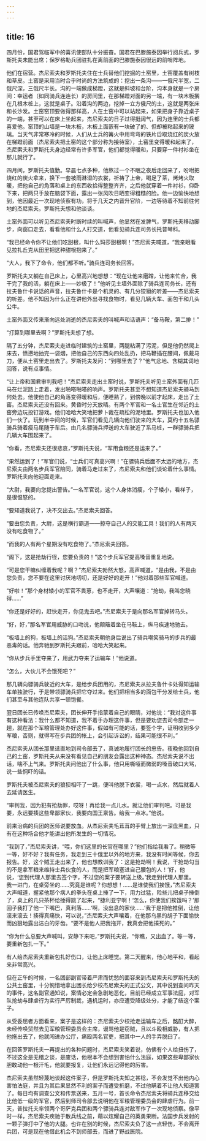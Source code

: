 ```yaml
---
---
---
```

title: 16
---





四月份，国君驾临军中的喜讯使部队十分振奋。国君在巴滕施泰因举行阅兵式，罗斯托夫未能出席；保罗格勒兵团驻扎在离前面的巴滕施泰因很远的前哨阵地。

他们在宿营。杰尼索夫和罗斯托夫住在士兵替他们挖掘的土窑里，土窑覆盖有树枝和草皮。土窑是采用当时合乎时尚的方法筑成的：挖出一条沟——一俄尺半宽，二俄尺深，三俄尺半长。沟的一端做成梯蹬，这就是斜坡和台阶，沟本身就是一个房间：幸运者（如同骑兵连连长）的房间里，在那梯蹬对面的另一端，有一块木板搁在几根木桩上，这就是桌子。沿着沟的两边，挖掉一立方俄尺的土，这就是两张床和长沙发。土窑窑顶要做得那样高，人在土窑中可以站起来，如果把身子靠近桌子的一端，甚至可以在床上坐起来，杰尼索夫的日子过得挺阔气，因为连里的士兵都喜爱他。窑顶的山墙是一块木板，木板上面嵌有一块破了的、但却被粘起来的玻璃。当天气非常寒冷的时候，人们从士兵的篝火中用弯弯的铁片舀取烧红的炭火放在梯蹬前面（杰尼索夫把土窑的这个部分称为接待室），土窑里变得暖和起来了，杰尼索夫和罗斯托夫身边经常有许多军官，他们都觉得暖和，只要穿一件衬衫坐在那儿就行了。

四月间，罗斯托夫值勤。早晨七点多种，他熬过一个不眠之夜后走回来了，吩咐把烧红的炭火拿来，换下一套被雨淋湿的衣裳，祈祷了上帝，喝足了茶，烤烤火取暖，把他自己的角落和桌上的东西收拾得整整齐齐，之后他就穿着一件衬衫，仰卧下来，把两只手放在脑袋下面，露出一张风吹日晒变得粗糙的脸。他一边愉快地想到，他因最近一次现地侦察有功，将于几天之内晋升官阶，一边等待着不知前往何地的杰尼索夫。罗斯托夫想和他谈谈。

土窑外面可以听见杰尼索夫时断时续的叫喊声，他显然在发脾气，罗斯托夫移动脚步，向窗口走去，看看他和什么人打交道，他看见骑兵连司务长托普琴科。

“我已经命令你不让他们吃甜根，叫什么玛莎甜根啊！”杰尼索夫喊道，“我亲眼看见拉扎丘克从田里把这种甜根抱来了。”

“大人，我下了命令，他们都不听。”骑兵连司务长回答。

罗斯托夫又躺在自己床上，心里高兴地想想：“现在让他来磨蹭，让他来忙合，我干完了我的活，躺在床上——妙极了！”他听见土墙外面除了骑兵连司务长，还有拉夫鲁什卡说话的声音，拉夫鲁什卡是个机灵的、有几分狡猾的听差——杰尼索夫的听差。他不知因为什么正在讲他外出寻找食物时，看见几辆大车、面包干和几头公牛。

土窑外面又传来渐向远处消逝的杰尼索夫的叫喊声和话语声：“备马鞍，第二排！”

“打算到哪里去啊？”罗斯托夫想了想。

隔了五分钟，杰尼索夫走进临时建筑的土窑里，两腿粘满了污泥，但是他仍然爬上床去，愤懑地抽完一袋烟，把他自己的东西向四处乱扔，把马鞭插在腰间，佩戴马刀，便从土窑里走出去了。罗斯托夫发问：“到哪里去了？”他气忿地、含糊其词地回答，说有点事情。

“让上帝和国君审判我吧！”杰尼索夫走出土窑时说，罗斯托夫听见土窑外面有几匹马在烂泥路上走着，发出啪嗒啪嗒的响声。罗斯托夫甚至不想知道杰尼索夫骑马到何处去。他使他自己的角落变得暖和后，便睡熟了，到傍晚以前才起床，走出了土窑。杰尼索夫还没有回来。黄昏时分天放晴。有两个军官和一名士官生在邻近的土窑旁边玩投钉游戏。他们哈哈大笑地把萝卜裁在疏松的泥地里。罗斯托夫也加入他们一伙了。玩到半中间的时候，军官们看见几辆向他们驶来的大车，莫约十五名骠骑兵骑着瘦马尾随于车后。由几名骠骑兵押送的大车驶近了系马桩，一群骠骑兵把几辆大车围起来了。

“你看，杰尼索夫还很悲哀，”罗斯托夫说，“军用食粮还是运来了。”

“果然运到了！”军官们说，“士兵们可真高兴啊！”在骠骑兵后面不太远的地方，杰尼索夫由两名步兵军官陪同，骑着马走过来了，杰尼索夫和他们谈论着什么事情。罗斯托夫向他迎面走来。

“大尉，我要向您提出警告。”一名军官说，这个人身体消瘦，个子矮小，看样子，是很愠怒的。

“要知道我说了，决不交出去。”杰尼索夫回答。

“要由您负责，大尉，这是横行霸道——掠夺自己人的交能工具！我们的人有两天没有吃食物了。”

“而我的人有两个星期没有吃食物了。”杰尼索夫回答。

“阁下，这是抢劫行径，您要负责的！”这个步兵军官提高嗓音重复地说。

“可是您干嘛纠缠着我呢？啊？”杰尼索夫勃然大怒，高声喊道，“是由我，不是由您负责，您不要在这里讨厌地叨叨，还是好好的走开！”他对着那些军官喊道。

“好啦！”那个身材矮小的军官不畏葸，也不走开，大声嚷道：“抢劫，我叫您晓得……”

“你还是好好的，赶快走开，你见鬼去吧。”杰尼索夫于是向那名军官掉转马头。

“好，好，”那名军官用威胁的口吻说，他颠簸着坐在马鞍上，纵马疾速地驰去。

“板墙上的狗，板墙上的活狗。”杰尼索夫朝他身后说出了骑兵嘲笑骑马的步兵的最恶毒的话。他奔驰到罗斯托夫跟前，哈哈大笑起来。

“你从步兵手里夺来了，用武力夺来了运输车！”他说道。

“怎么，大伙儿不会饿死吧？”

那几辆向骠骑兵驶近的大车，是给步兵团用的，杰尼索夫从拉夫鲁什卡处得知运输车单独驶行，于是带领骠骑兵把它夺过来。他们把相当多的面包干分发给士兵，他们甚至与其他连队共享一顿饱餐。

翌日团长已传唤杰尼索夫，团长伸开手指蒙着自己的眼睛，对他说：“我对这件事有这种看法：我什么都不知道，我不着手办理这件事，但是要劝您去司令部走一趟，就在那个军粮管理处办好这件事，假如有可能的话，要签个字，证明收到多少军粮，否则，就得写在步兵团的帐上，会引起诉讼的，结果可能很不利。”

杰尼索夫从团长那里迳直地到司令部去了，真诚地履行团长的忠告。夜晚他回到自己的土窑，罗斯托夫从来没有看见自己的朋友会露出这种神态。杰尼索夫说不出话，喘不上气来。罗斯托夫问他出了什么事，他只用嘶哑而微弱的嗓音破口大骂，说一些恫吓的话。

罗斯托夫被杰尼索夫的狼狈相吓了一跳，便叫他脱下衣裳，喝一点水，然后就着人去延请医生。

“审判我，因为犯有抢劫罪，哎呀！再给我一点儿水。就让他们审判吧。可是我要，永远要揍这些卑鄙家伙，我要向国王禀告。给我一点冰。”他说。

前来治病的兵团的医师说要放血。从杰尼索夫毛茸茸的手臂上放出一深盘黑血，只有在这种场合他才能讲出他所发生的一切情况。

“我到了，”杰尼索夫讲，“喂，你们这里的长官在哪里？”他们指给我看了。稍微等一等，好不好？我有任务，我走到三十俄里以外的地方来，我没有时间等候，你去报告。好，这个贼王走出来了，他也想教训我了：这是抢劫啊！我说，干抢劫勾当的不是拿军粮来维持士兵伙食的人，而是把军粮塞进自己腰包的人！’好，他说，‘您到代理人那里去签个字，不过您的案子要转送上级。’我走到代理人那里。我一进门，在桌旁坐的……究竟是谁呢？你想想！……是谁使我们挨饿，”杰尼索夫大声喊道，握紧他那个病人的拳头在桌上捶了一下，用力过猛，险些儿把桌子捶倒了，桌上的几只茶杯给捶得跳了起来，“捷利亚宁啊！‘怎么，你使我们挨饿吗？’那回子我打了他一下嘴巴，真利落……‘啊，没出息的家伙……’我于是把他推倒，让他滚来滚去！揍得真痛快，可以说，”杰尼索夫大声嚷着，在他那乌黑的胡子下面愉快而凶狠地露出洁白的牙齿。“要不是他人把我拖开，我真会把他揍死的。”

“你为什么总要大声喊叫，安静下来吧，”罗斯托夫说，“你瞧，又出血了。等一等，要重新包扎一下。”

有人给杰尼索夫重新包扎好伤口，让他上床睡觉。第二天醒来，他心地平和，看起来非常高兴。

但在正午的时候，一名团部副官带着严肃而忧愁的面容来到杰尼索夫和罗斯托夫的公共土窑里，十分惋惜地拿出团长给少校杰尼索夫的正式公文，其中说到查问昨天的事件，这名副官通知说，案情必定会急剧地恶化，目前已经成立军事法庭，对军队抢劫与肆虐行为实行严厉制裁，遇机运时，亦应遭受降级处分，才能了结这个案子。

从受委屈者方面看来，案子是这样的：杰尼索夫少校抢走运输车之后，酩酊大醉，未经传唤贸然去见军粮管理委员会主席，谩骂他是窃贼，且以斗殴相威胁，有人把他拖出去了，他就闯进办公厅，痛殴两名官吏，把其中一人的手弄脱臼了。

在回答罗斯托夫一再提出的各种问题时，杰尼索夫笑着说，仿佛有个人给扭伤了，不过这全是无稽之谈，是废话，他根本不会想到害怕什么法庭，如果这些卑鄙家伙胆敢动他一根汗毛，他就要报复，让他们永远记得他的厉害。

杰尼索夫虽然轻蔑地谈起这件案子，但是罗斯托夫知之甚稔，不会发觉不出他内心害怕法庭，并且为其后果显然不利的案子而遭受折磨，不过他瞒着不让他人知道罢了。每日均有调查公文和传票送来，五月一号，首长命令杰尼索夫将骑兵连移交给比他低一级的军官，然后到师司令部去说明他在军粮管理委员会的肆虐行为。前一天，普拉托夫率领两个哥萨克兵团和两个骠骑兵连对敌军作了一次现地侦察。像平时一样，杰尼索夫疾驰于散兵线之前，藉以炫耀自己的英勇果断。法国步兵发射的一颗子弹打中了他的大腿。也许在别的时候，杰尼索夫负了这一点轻伤，不会离开兵团，可是现在他借此机会不到师部去，而进了野战医院。